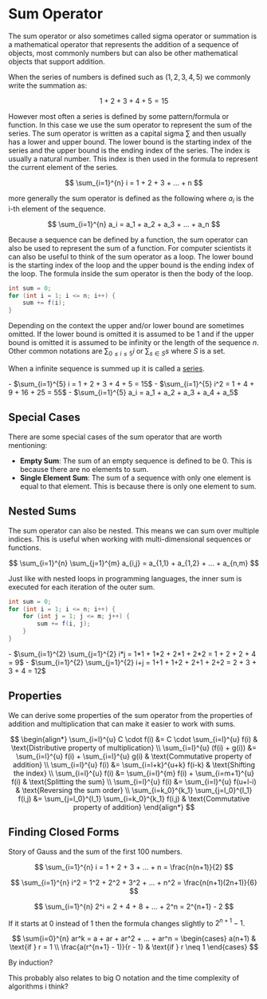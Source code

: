
# Sum Operator

The sum operator or also sometimes called sigma operator or summation is a mathematical operator that represents the addition of a sequence of objects, most commonly numbers but can also be other mathematical objects that support addition.

When the series of numbers is defined such as $(1,2,3,4,5)$ we commonly write the summation as:

$$
1 + 2 + 3 + 4 + 5 = 15
$$

However most often a series is defined by some pattern/formula or function. In this case we use the sum operator to represent the sum of the series. 
The sum operator is written as a capital sigma $\sum$ and then usually has a lower and upper bound. The lower bound is the starting index of the series and the upper bound is the ending index of the series. The index is usually a natural number. 
This index is then used in the formula to represent the current element of the series.

$$
\sum_{i=1}^{n} i = 1 + 2 + 3 + ... + n
$$

more generally the sum operator is defined as the following where $a_i$ is the i-th element of the sequence.

$$
\sum_{i=1}^{n} a_i = a_1 + a_2 + a_3 + ... + a_n
$$

Because a sequence can be defined by a function, the sum operator can also be used to represent the sum of a function.
For computer scientists it can also be useful to think of the sum operator as a loop. The lower bound is the starting index of the loop and the upper bound is the ending index of the loop. The formula inside the sum operator is then the body of the loop.

```java
int sum = 0;
for (int i = 1; i <= n; i++) {
    sum += f(i);
}
```

Depending on the context the upper and/or lower bound are sometimes omitted. If the lower bound is omitted it is assumed to be 1 and if the upper bound is omitted it is assumed to be infinity or the length of the sequence $n$.
Other common notations are $\sum_{0 \leq i \leq 5} i$ or $\sum_{s \in S} s$ where $S$ is a set.

When a infinite sequence is summed up it is called a [series](/digitalGarden/maths/calculus/sequencesAndSeries/series).

<Callout type="example">
- $\sum_{i=1}^{5} i = 1 + 2 + 3 + 4 + 5 = 15$
- $\sum_{i=1}^{5} i^2 = 1 + 4 + 9 + 16 + 25 = 55$
- $\sum_{i=1}^{5} a_i = a_1 + a_2 + a_3 + a_4 + a_5$
</Callout>

## Special Cases

There are some special cases of the sum operator that are worth mentioning:

- **Empty Sum**: The sum of an empty sequence is defined to be 0. This is because there are no elements to sum.
- **Single Element Sum**: The sum of a sequence with only one element is equal to that element. This is because there is only one element to sum.

## Nested Sums

The sum operator can also be nested. This means we can sum over multiple indices. 
This is useful when working with multi-dimensional sequences or functions.

$$
\sum_{i=1}^{n} \sum_{j=1}^{m} a_{i,j} = a_{1,1} + a_{1,2} + ... + a_{n,m}
$$

Just like with nested loops in programming languages, the inner sum is executed for each iteration of the outer sum.

```java
int sum = 0;
for (int i = 1; i <= n; i++) {
    for (int j = 1; j <= m; j++) {
        sum += f(i, j);
    }
}
```

<Callout type="example">
- $\sum_{i=1}^{2} \sum_{j=1}^{2} i*j = 1*1 + 1*2 + 2*1 + 2*2 = 1 + 2 + 2 + 4 = 9$
- $\sum_{i=1}^{2} \sum_{j=1}^{2} i+j = 1+1 + 1+2 + 2+1 + 2+2 = 2 + 3 + 3 + 4 = 12$
</Callout>

## Properties

We can derive some properties of the sum operator from the properties of addition and multiplication that can make it easier to work with sums.

$$
\begin{align*}
\sum_{i=l}^{u} C \cdot f(i) &= C \cdot \sum_{i=l}^{u} f(i) & \text{Distributive property of multiplication} \\
\sum_{i=l}^{u} (f(i) + g(i)) &= \sum_{i=l}^{u} f(i) + \sum_{i=l}^{u} g(i) & \text{Commutative property of addition} \\
\sum_{i=l}^{u} f(i) &= \sum_{i=l+k}^{u+k} f(i-k) & \text{Shifting the index} \\
\sum_{i=l}^{u} f(i) &= \sum_{i=l}^{m} f(i) + \sum_{i=m+1}^{u} f(i) & \text{Splitting the sum} \\
\sum_{i=l}^{u} f(i) &= \sum_{i=l}^{u} f(u+l-i) & \text{Reversing the sum order} \\
\sum_{i=k_0}^{k_1} \sum_{j=l_0}^{l_1} f(i,j) &= \sum_{j=l_0}^{l_1} \sum_{i=k_0}^{k_1} f(i,j) & \text{Commutative property of addition}
\end{align*}
$$

## Finding Closed Forms

Story of Gauss and the sum of the first 100 numbers.

$$
\sum_{i=1}^{n} i = 1 + 2 + 3 + ... + n = \frac{n(n+1)}{2}
$$

$$
\sum_{i=1}^{n} i^2 = 1^2 + 2^2 + 3^2 + ... + n^2 = \frac{n(n+1)(2n+1)}{6}
$$

$$
\sum_{i=1}^{n} 2^i = 2 + 4 + 8 + ... + 2^n = 2^{n+1} - 2
$$

If it starts at 0 instead of 1 then the formula changes slightly to $2^{n+1} - 1$.

$$
\sum{i=0}^{n} ar^k = a + ar + ar^2 + ... + ar^n = \begin{cases}
a(n+1) & \text{if } r = 1 \\
\frac{a(r^{n+1} - 1)}{r - 1} & \text{if } r \neq 1
\end{cases}
$$

<Callout type="proof">
By induction?
</Callout>

This probably also relates to big O notation and the time complexity of algorithms i think?

